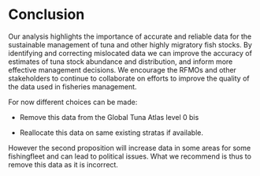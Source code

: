 # Conclusion

Our analysis highlights the importance of accurate and reliable data for the sustainable management of tuna and other highly migratory fish stocks. By identifying and correcting mislocated data we can improve the accuracy of estimates of tuna stock abundance and distribution, and inform more effective management decisions. We encourage the RFMOs and other stakeholders to continue to collaborate on efforts to improve the quality of the data used in fisheries management.

For now different choices can be made: 

- Remove this data from the Global Tuna Atlas level 0 bis

- Reallocate this data on same existing stratas if available. 

However the second proposition will increase data in some areas for some fishingfleet and can lead to political issues. What we recommend is thus to remove this data as it is incorrect.